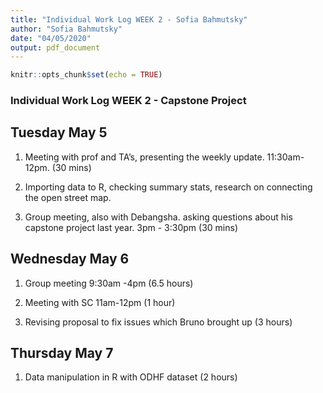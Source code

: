 ```yaml
---
title: "Individual Work Log WEEK 2 - Sofia Bahmutsky"
author: "Sofia Bahmutsky"
date: "04/05/2020"
output: pdf_document
---
```


```r
knitr::opts_chunk$set(echo = TRUE)
```

### Individual Work Log  WEEK 2 - Capstone Project

## Tuesday May 5

1. Meeting with prof and TA's, presenting the weekly update. 11:30am-12pm. (30 mins)

2. Importing data to R, checking summary stats, research on connecting the open street map. 

3. Group meeting, also with Debangsha. asking questions about his capstone project last year. 3pm - 3:30pm (30 mins)


## Wednesday May 6

1. Group meeting 9:30am -4pm (6.5 hours)

2. Meeting with SC 11am-12pm (1 hour)

3. Revising proposal to fix issues which Bruno brought up (3 hours)


## Thursday May 7

1. Data manipulation in R with ODHF dataset (2 hours)
